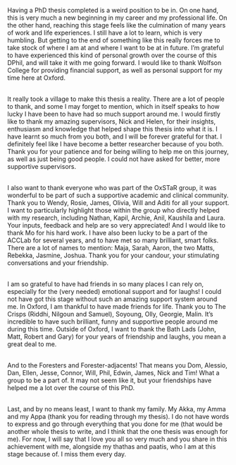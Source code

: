 Having a PhD thesis completed is a weird position to be in. On one hand, this is very much a new beginning in my career and my professional life. On the other hand, reaching this stage feels like the culmination of many years of work and life experiences. I still have a lot to learn, which is very humbling. But getting to the end of something like this really forces me to take stock of where I am at and where I want to be at in future. I'm grateful to have experienced this kind of personal growth over the course of this DPhil, and will take it with me going forward. I would like to thank Wolfson College for providing financial support, as well as personal support for my time here at Oxford.

\
It really took a village to make this thesis a reality. There are a lot of people to thank, and some I may forget to mention, which in itself speaks to how lucky I have been to have had so much support around me. I would firstly like to thank my amazing supervisors, Nick and Helen, for their insights, enthusiasm and knowledge that helped shape this thesis into what it is. I have learnt so much from you both, and I will be forever grateful for that. I definitely feel like I have become a better researcher because of you both. Thank you for your patience and for being willing to help me on this journey, as well as just being good people. I could not have asked for better, more supportive supervisors. 

\
I also want to thank everyone who was part of the OxSTaR group, it was wonderful to be part of such a supportive academic and clinical community. Thank you to Wendy, Rosie, James, Olivia, Will and Aditi for all your support. I want to particularly highlight those within the group who directly helped with my research, including Nathan, Kapil, Archie, Anil, Kaushila and Laura. Your inputs, feedback and help are so very appreciated! And I would like to thank Mo for his hard work. I have also been lucky to be a part of the ACCLab for several years, and to have met so many brilliant, smart folks. There are a lot of names to mention: Maja, Sarah, Aaron, the two Matts, Rebekka, Jasmine, Joshua. Thank you for your candour, your stimulating conversations and your friendship. 

\
I am so grateful to have had friends in so many places I can rely on, especially for the (very needed) emotional support and for laughs! I could not have got this stage without such an amazing support system around me. In Oxford, I am thankful to have made friends for life. Thank you to The Crisps (Riddhi, Nilgoun and Samuel), Soyoung, Olly, Georgie, Malin. It's incredible to have such brilliant, funny and supportive people around me during this time. Outside of Oxford, I want to thank the Bath Lads (John, Matt, Robert and Gary) for your years of friendship and laughs, you mean a great deal to me. 

\
And to the Foresters and Forester-adjacents! That means you Dom, Alessio, Dan, Ellen, Jesse, Connor, Will, Phil, Edwin, James, Nick and Tim! What a group to be a part of. It may not seem like it, but your friendships have helped me a lot over the course of this PhD. 

\
Last, and by no means least, I want to thank my family. My Akka, my Amma and my Appa (thank you for reading through my thesis). I do not have words to express and go through everything that you done for me (that would be another whole thesis to write, and I think that the one thesis was enough for me). For now, I will say that I love you all so very much and you share in this achievement with me, alongside my thathas and paatis, who I am at this stage because of. I miss them every day.

\begin{flushright}
Sriraj Aiyer\\
Wolfson College, Oxford \\
14 February 2025
\end{flushright}
